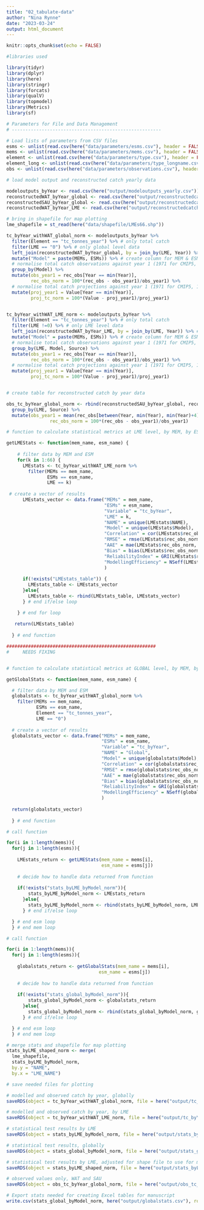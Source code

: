 ```yaml
---
title: "02_tabulate-data"
author: "Nina Rynne"
date: "2023-03-24"
output: html_document
---
```


```r
knitr::opts_chunk$set(echo = FALSE)

#libraries used

library(tidyr)
library(dplyr)
library(here)
library(stringr)
library(forcats)
library(qualV)
library(topmodel)
library(Metrics)
library(sf)

```

```r

# Parameters for File and Data Management
# -------------------------------------------------------

# Load lists of parameters from CSV files
esms <- unlist(read.csv(here("data/parameters/esms.csv"), header = FALSE))
mems <- unlist(read.csv(here("data/parameters/mems.csv"), header = FALSE))
element <- unlist(read.csv(here("data/parameters/type.csv"), header = FALSE))
element_long <- unlist(read.csv(here("data/parameters/type_longname.csv"), header = FALSE))
obs <- unlist(read.csv(here("data/parameters/observations.csv"), header = FALSE))

```

```r

# load model output and reconstructed catch yearly data

modeloutputs_byYear <- read.csv(here("output/modeloutputs_yearly.csv"))
reconstructedWAT_byYear_global <- read.csv(here("output/reconstructedcatch_WAT_global.csv"))
reconstructedSAU_byYear_global <- read.csv(here("output/reconstructedcatch_SAU_global.csv"))
reconstructedWAT_byYear_LME <- read.csv(here("output/reconstructedcatch_WAT_LME.csv"))

# bring in shapefile for map plotting
lme_shapefile = st_read(here("data/shapefile/LMEs66.shp")) 


```

```r

tc_byYear_withWAT_global_norm <- modeloutputs_byYear %>%
  filter(Element == "tc_tonnes_year") %>% # only total catch
  filter(LME == "0") %>% # only global level data
  left_join(reconstructedWAT_byYear_global, by = join_by(LME, Year)) %>% # add Watson observations
  mutate("Model" = paste(MEMs, ESMs)) %>% # create column for MEM & ESM combined
  # normalise total catch observations against year 1 (1971 for CMIP5, 1950 for CMIP6)
  group_by(Model) %>%
  mutate(obs_year1 = rec_obs[Year == min(Year)],
         rec_obs_norm = 100*(rec_obs - obs_year1)/obs_year1) %>%
  # normalise total catch projections against year 1 (1971 for CMIP5, 1950 for CMIP6)
  mutate(proj_year1 = Value[Year == min(Year)],
         proj_tc_norm = 100*(Value - proj_year1)/proj_year1)


tc_byYear_withWAT_LME_norm <- modeloutputs_byYear %>%
  filter(Element == "tc_tonnes_year") %>% # only total catch
  filter(LME !=0) %>% # only LME level data
  left_join(reconstructedWAT_byYear_LME, by = join_by(LME, Year)) %>% # add Watson observations
  mutate("Model" = paste(MEMs, ESMs)) %>% # create column for MEM & ESM combined
  # normalise total catch observations against year 1 (1971 for CMIP5, 1950 for CMIP6)
  group_by(LME, Model, Source) %>%
  mutate(obs_year1 = rec_obs[Year == min(Year)],
         rec_obs_norm = 100*(rec_obs - obs_year1)/obs_year1) %>%
  # normalise total catch projections against year 1 (1971 for CMIP5, 1950 for CMIP6)
  mutate(proj_year1 = Value[Year == min(Year)],
         proj_tc_norm = 100*(Value - proj_year1)/proj_year1)


# create table for reconstructed catch by year data

obs_tc_byYear_global_norm <- rbind(reconstructedSAU_byYear_global, reconstructedWAT_byYear_global) %>%
  group_by(LME, Source) %>%
  mutate(obs_year1 = mean(rec_obs[between(Year, min(Year), min(Year)+4)]),
                rec_obs_norm = 100*(rec_obs - obs_year1)/obs_year1)


```


```r

# function to calculate statistical metrics at LME level, by MEM, by ESM

getLMEStats <- function(mem_name, esm_name) {
  
    # filter data by MEM and ESM
    for(k in 1:66) {
      LMEstats <- tc_byYear_withWAT_LME_norm %>%
        filter(MEMs == mem_name,
               ESMs == esm_name,
               LME == k)
      
 # create a vector of results
      LMEstats_vector <- data.frame("MEMs" = mem_name,
                                    "ESMs" = esm_name,
                                    "Variable" = "tc_byYear",
                                    "LME" = k,
                                    "NAME" = unique(LMEstats$NAME),
                                    "Model" = unique(LMEstats$Model),
                                    "Correlation" = cor(LMEstats$rec_obs_norm, LMEstats$proj_tc_norm),
                                    "RMSE" = rmse(LMEstats$rec_obs_norm, LMEstats$proj_tc_norm),
                                    "AAE" = mae(LMEstats$rec_obs_norm, LMEstats$proj_tc_norm),
                                    "Bias" = bias(LMEstats$rec_obs_norm, LMEstats$proj_tc_norm),
                                    "ReliabilityIndex" = GRI(LMEstats$rec_obs_norm, LMEstats$proj_tc_norm),
                                    "ModellingEfficiency" = NSeff(LMEstats$rec_obs_norm, LMEstats$proj_tc_norm)
                                    )
      
      if(!exists("LMEstats_table")) {
        LMEstats_table <- LMEstats_vector
      }else{
        LMEstats_table <- rbind(LMEstats_table, LMEstats_vector)
      } # end if/else loop

    } # end for loop
 
   return(LMEstats_table)
   
  } # end function

```

```r

#######################################################
#     NEEDS FIXING


# function to calculate statistical metrics at GLOBAL level, by MEM, by ESM

getGlobalStats <- function(mem_name, esm_name) {

  # filter data by MEM and ESM
  globalstats <- tc_byYear_withWAT_global_norm %>%
    filter(MEMs == mem_name,
           ESMs == esm_name,
           Element == "tc_tonnes_year",
           LME == "0") 
  
  # create a vector of results
  globalstats_vector <- data.frame("MEMs" = mem_name,
                                   "ESMs" = esm_name,
                                   "Variable" = "tc_byYear",
                                   "NAME" = "Global",
                                   "Model" = unique(globalstats$Model),
                                   "Correlation" = cor(globalstats$rec_obs_norm, globalstats$proj_tc_norm),
                                   "RMSE" = rmse(globalstats$rec_obs_norm, globalstats$proj_tc_norm),
                                   "AAE" = mae(globalstats$rec_obs_norm, globalstats$proj_tc_norm),
                                   "Bias" = bias(globalstats$rec_obs_norm, globalstats$proj_tc_norm),
                                   "ReliabilityIndex" = GRI(globalstats$rec_obs_norm, globalstats$proj_tc_norm),
                                   "ModellingEfficiency" = NSeff(globalstats$rec_obs_norm, globalstats$proj_tc_norm)
                                   )
  
  return(globalstats_vector)
  
  } # end function

```

```r

# call function

for(i in 1:length(mems)){
  for(j in 1:length(esms)){
    
    LMEstats_return <- getLMEStats(mem_name = mems[i],
                                   esm_name = esms[j])
    
    # decide how to handle data returned from function
    
    if(!exists("stats_byLME_byModel_norm")){
        stats_byLME_byModel_norm <- LMEstats_return
      }else{
        stats_byLME_byModel_norm <- rbind(stats_byLME_byModel_norm, LMEstats_return)
      } # end if/else loop

  } # end esm loop
  } # end mem loop

```

```r

# call function 

for(i in 1:length(mems)){
  for(j in 1:length(esms)){
    
    globalstats_return <- getGlobalStats(mem_name = mems[i],
                                  esm_name = esms[j])
    
    # decide how to handle data returned from function
    
    if(!exists("stats_global_byModel_norm")){
        stats_global_byModel_norm <- globalstats_return
      }else{
        stats_global_byModel_norm <- rbind(stats_global_byModel_norm, globalstats_return)
      } # end if/else loop

  } # end esm loop
  } # end mem loop

```

```r

# merge stats and shapefile for map plotting
stats_byLME_shaped_norm <- merge(
  lme_shapefile,
  stats_byLME_byModel_norm,
  by.y = "NAME",
  by.x = "LME_NAME")

```


```r
# save needed files for plotting

# modelled and observed catch by year, globally
saveRDS(object = tc_byYear_withWAT_global_norm, file = here("output/tc_byYear_withWAT_global_norm.rds"))

# modelled and observed catch by year, by LME
saveRDS(object = tc_byYear_withWAT_LME_norm, file = here("output/tc_byYear_withWAT_LME_norm.rds"))

# statistical test results by LME
saveRDS(object = stats_byLME_byModel_norm, file = here("output/stats_byLME_byModel_norm.rds"))

# statistical test results, globally
saveRDS(object = stats_global_byModel_norm, file = here("output/stats_global_byModel_norm.rds"))

# statistical test results by LME, adjusted for shape file to use for map plots
saveRDS(object = stats_byLME_shaped_norm, file = here("output/stats_byLME_shaped_norm.rds"))

# observed values only, WAT and SAU 
saveRDS(object = obs_tc_byYear_global_norm, file = here("output/obs_tc_byYear_global_norm.rds"))

```

```r

# Export stats needed for creating Excel tables for manuscript
write.csv(stats_global_byModel_norm, here("output/globalstats.csv"), row.names = TRUE)


```

